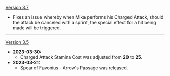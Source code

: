 {{Change History/Header}}
[[Version 3.7]]
* Fixes an issue whereby when Mika performs his Charged Attack, should the attack be canceled with a sprint, the special effect for a hit being made will be triggered.
----
[[Version 3.5]]
* '''2023-03-30:'''
** Charged Attack Stamina Cost was adjusted from '''20''' to '''25'''.
* '''2023-03-21:'''
** Spear of Favonius - Arrow's Passage was released.